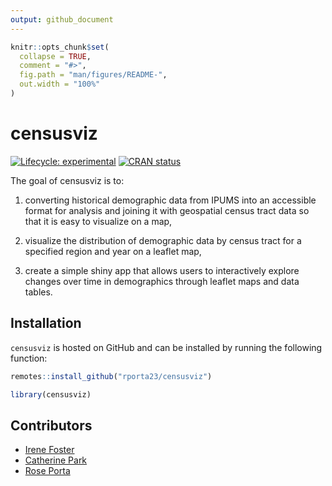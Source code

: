 ```yaml
---
output: github_document
---
```


<!-- README.md is generated from README.Rmd. Please edit that file -->

```r
knitr::opts_chunk$set(
  collapse = TRUE,
  comment = "#>",
  fig.path = "man/figures/README-",
  out.width = "100%"
)
```

# censusviz

<!-- badges: start -->
[![Lifecycle: experimental](https://img.shields.io/badge/lifecycle-experimental-orange.svg)](https://lifecycle.r-lib.org/articles/stages.html#experimental)
[![CRAN status](https://www.r-pkg.org/badges/version/censusviz)](https://CRAN.R-project.org/package=censusviz)
<!-- badges: end -->

The goal of censusviz is to:

(1) converting historical demographic data from IPUMS into an accessible format for analysis and joining it with geospatial census tract data so that it is easy to visualize on a map, 

(2) visualize the distribution of demographic data by census tract for a specified region and year on a leaflet map, 

(3) create a simple shiny app that allows users to interactively explore changes over time in demographics through leaflet maps and data tables. 

## Installation

`censusviz` is hosted on GitHub and can be installed by running the following function:

``` r
remotes::install_github("rporta23/censusviz")
```

```r
library(censusviz)
```

## Contributors

- [Irene Foster](https://github.com/i-m-foster)
- [Catherine Park](https://github.com/CJParkNW)
- [Rose Porta](https://github.com/rporta23)